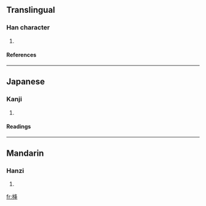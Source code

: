 ==Translingual==
===Han character===
{{Han char|rn=75|rad=木|as=06|sn=10|four=|canj=木竹水手 (DHEQ)}}
# {{defn|Han|sort=木06}}
====References====
{{Han ref|kx=0522.100|dkj=14697|dj=0910.150|hdz=21203.040|uh=6819|ud=26649}}

----
==Japanese==
===Kanji===
{{ja-kanji|grade=|rs=木06}}
# {{defn|Japanese}} 
====Readings====
{{ja-readings|on=[[こう]] (kō), [[ごう]] (gō)|kun=[[ふねのほ]] (funenoho), [[まだはらぬほ]] (madaharanuho)}}

----
==Mandarin==
===Hanzi===
{{cmn-hanzi|pin=[[shè]] ([[she4]]), [[xiáng]] ([[xiang2]])|wg=she<sup>4</sup>, hsiang<sup>2</sup>}}
# {{defn|Mandarin}}

[[fr:栙]]